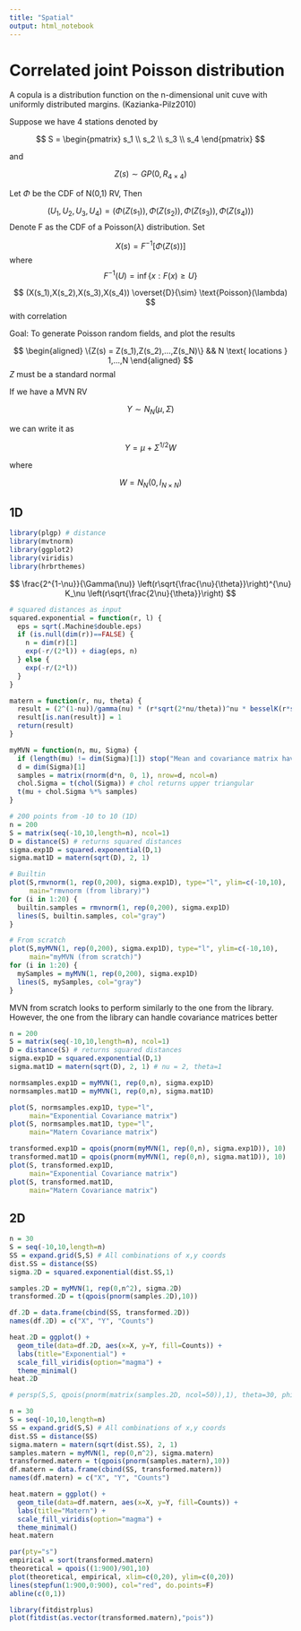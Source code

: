 ---
title: "Spatial"
output: html_notebook
---

# Correlated joint Poisson distribution

A copula is a distribution function on the n-dimensional unit cuve with uniformly distributed margins. (Kazianka-Pilz2010)

Suppose we have 4 stations denoted by

$$
S = 
\begin{pmatrix}
s_1 \\ s_2 \\ s_3 \\ s_4
\end{pmatrix}
$$

and

$$
Z(s) \sim GP(0,R_{4\times 4})
$$

Let $\Phi$ be the CDF of N(0,1) RV, Then

$$
(U_1, U_2, U_3, U_4) = \left(\Phi(Z(s_1)),\Phi(Z(s_2)),\Phi(Z(s_3)),\Phi(Z(s_4))\right)
$$
Denote F as the CDF of a Poisson($\lambda$) distribution. Set

$$
X(s) = F^{-1}[\Phi(Z(s))]
$$
where
$$
F^{-1}(U) = \inf \{x:F(x) \geq U\}
$$

$$
(X(s_1),X(s_2),X(s_3),X(s_4)) \overset{D}{\sim} \text{Poisson}(\lambda)
$$
with correlation


Goal: To generate Poisson random fields, and plot the results

$$
\begin{aligned}
\{Z(s) = Z(s_1),Z(s_2),...,Z(s_N)\} && N \text{ locations } 1,...,N 
\end{aligned}
$$
$Z$ must be a standard normal

If we have a MVN RV 

$$Y \sim N_N(\mu,\Sigma)$$

we can write it as

$$
Y = \mu + \Sigma^{1/2}W
$$

where

$$
W = N_N(0,I_{N\times N})
$$

## 1D

```{r libraries, messages="FALSE"}
library(plgp) # distance
library(mvtnorm)
library(ggplot2)
library(viridis)
library(hrbrthemes)
```
$$
\frac{2^{1-\nu}}{\Gamma(\nu)} \left(r\sqrt{\frac{\nu}{\theta}}\right)^{\nu} K_\nu \left(r\sqrt{\frac{2\nu}{\theta}}\right)
$$

```{r covariance functions}
# squared distances as input
squared.exponential = function(r, l) {
  eps = sqrt(.Machine$double.eps)
  if (is.null(dim(r))==FALSE) {
    n = dim(r)[1]
    exp(-r/(2*l)) + diag(eps, n)
  } else {
    exp(-r/(2*l))
  }
}

matern = function(r, nu, theta) {
  result = (2^(1-nu))/gamma(nu) * (r*sqrt(2*nu/theta))^nu * besselK(r*sqrt(2*nu/theta), nu)
  result[is.nan(result)] = 1
  return(result)
}
```

```{r myMVN function}
myMVN = function(n, mu, Sigma) {
  if (length(mu) != dim(Sigma)[1]) stop("Mean and covariance matrix have non-conforming size")
  d = dim(Sigma)[1]
  samples = matrix(rnorm(d*n, 0, 1), nrow=d, ncol=n)
  chol.Sigma = t(chol(Sigma)) # chol returns upper triangular
  t(mu + chol.Sigma %*% samples)
}
```

```{r data}
# 200 points from -10 to 10 (1D)
n = 200
S = matrix(seq(-10,10,length=n), ncol=1)
D = distance(S) # returns squared distances
sigma.exp1D = squared.exponential(D,1)
sigma.mat1D = matern(sqrt(D), 2, 1)
```

```{r differences}
# Builtin
plot(S,rmvnorm(1, rep(0,200), sigma.exp1D), type="l", ylim=c(-10,10),
     main="rmvnorm (from library)")
for (i in 1:20) {
  builtin.samples = rmvnorm(1, rep(0,200), sigma.exp1D)
  lines(S, builtin.samples, col="gray")
}

# From scratch
plot(S,myMVN(1, rep(0,200), sigma.exp1D), type="l", ylim=c(-10,10),
     main="myMVN (from scratch)")
for (i in 1:20) {
  mySamples = myMVN(1, rep(0,200), sigma.exp1D)
  lines(S, mySamples, col="gray")
}

```

MVN from scratch looks to perform similarly to the one from the library. However, the one from the library can handle covariance matrices better


```{r}
n = 200
S = matrix(seq(-10,10,length=n), ncol=1)
D = distance(S) # returns squared distances
sigma.exp1D = squared.exponential(D,1)
sigma.mat1D = matern(sqrt(D), 2, 1) # nu = 2, theta=1

normsamples.exp1D = myMVN(1, rep(0,n), sigma.exp1D)
normsamples.mat1D = myMVN(1, rep(0,n), sigma.mat1D)

plot(S, normsamples.exp1D, type="l",
     main="Exponential Covariance matrix")
plot(S, normsamples.mat1D, type="l",
     main="Matern Covariance matrix")

transformed.exp1D = qpois(pnorm(myMVN(1, rep(0,n), sigma.exp1D)), 10)
transformed.mat1D = qpois(pnorm(myMVN(1, rep(0,n), sigma.mat1D)), 10)
plot(S, transformed.exp1D,
     main="Exponential Covariance matrix")
plot(S, transformed.mat1D,
     main="Matern Covariance matrix")
```


## 2D

```{r Exponential covariance 2D}
n = 30
S = seq(-10,10,length=n)
SS = expand.grid(S,S) # All combinations of x,y coords
dist.SS = distance(SS)
sigma.2D = squared.exponential(dist.SS,1)

samples.2D = myMVN(1, rep(0,n^2), sigma.2D)
transformed.2D = t(qpois(pnorm(samples.2D),10))

df.2D = data.frame(cbind(SS, transformed.2D))
names(df.2D) = c("X", "Y", "Counts")

heat.2D = ggplot() +
  geom_tile(data=df.2D, aes(x=X, y=Y, fill=Counts)) +
  labs(title="Exponential") +
  scale_fill_viridis(option="magma") +
  theme_minimal()
heat.2D

# persp(S,S, qpois(pnorm(matrix(samples.2D, ncol=50)),1), theta=30, phi=30)
```

```{r Matern covariance 2D}
n = 30
S = seq(-10,10,length=n)
SS = expand.grid(S,S) # All combinations of x,y coords
dist.SS = distance(SS)
sigma.matern = matern(sqrt(dist.SS), 2, 1)
samples.matern = myMVN(1, rep(0,n^2), sigma.matern)
transformed.matern = t(qpois(pnorm(samples.matern),10))
df.matern = data.frame(cbind(SS, transformed.matern))
names(df.matern) = c("X", "Y", "Counts")

heat.matern = ggplot() +
  geom_tile(data=df.matern, aes(x=X, y=Y, fill=Counts)) +
  labs(title="Matern") +
  scale_fill_viridis(option="magma") +
  theme_minimal()
heat.matern
```

```{r}
par(pty="s")
empirical = sort(transformed.matern)
theoretical = qpois((1:900)/901,10)
plot(theoretical, empirical, xlim=c(0,20), ylim=c(0,20))
lines(stepfun(1:900,0:900), col="red", do.points=F)
abline(c(0,1))
```


```{r}
library(fitdistrplus)
plot(fitdist(as.vector(transformed.matern),"pois"))
```


